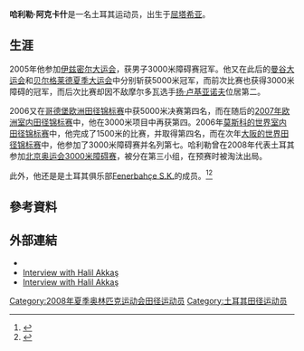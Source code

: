 {{Infobox sportsperson
| name                      = Halil Akkas
| image                     = Osaka07 D4A 3000mSC final participants 3.jpg
| alt                       = 
| real_name                 = 
| native_name               = 
| native_name_lang          = 
| romanizedname             = 
| english_name              = 
| birth_name                = 
| nationality               = 
| national_team             = 
| ethnicity                 = 
| hometown                  = 
| citizenship               = 
| birth_date                = {{Birth date and age|year=1983|month=7|day=1}}
| birth_place               = 
| death_date                = 
| death_place               = 
| resting_place             = 
| resting_place_coordinates = 
| monuments                 = 
| residence                 = 
| education                 = 
| alma_mater                = 
| occupation                = 
| years_active              = 2002 -
| agent                     = 
| height                    = {{height|m=1.74}}
| weight                    = {{weight|kg=60}}
| spouse                    = 
| website                   = 
| country                   = 
| sport                     = 田徑
| position                  = 
| shoots                    = 
| catches                   = 
| disability                = 
| disability_class          = 
| weight_class              = 
| weight_class_type         = 
| rank                      = 
| event                     = 中長跑、長跑
| collegeteam               = 
| league                    = 
| league_type               = 
| club                      = 
| team                      = 
| turnedpro                 = 
| former_partner            = 
| coach                     = 
| retired                   = 
| coaching                  = 
| worlds                    = 
{{ubl
|'''2002年IAAF世界越野錦標賽（U20 Race）'''：第43名
|'''2002年世界青年田徑錦標賽'''：3000公尺障礙第6名
|'''2003年夏季世界大學運動會'''：3000公尺障礙（91.4公分）第9名
|'''2004年IAAF世界越野錦標賽（Short Race）'''：第106名
|'''2005年夏季世界大學運動會'''：3000公尺障礙（91.4公分）第1名
|'''2006年世界室內田徑錦標賽'''：1500公尺第4名
|'''2006年世界室內田徑錦標賽'''：3000公尺第12名
|'''2007年夏季世界大學運動會'''：5000公尺第1名
|'''2007年夏季世界大學運動會'''：3000公尺障礙（91.4公分）第1名
|'''2007年世界田徑錦標賽'''：3000公尺障礙（91.4公分）第6名
|'''2009年夏季世界大學運動會'''：3000公尺障礙（91.4公分）第2名
|'''2009年夏季世界大學運動會'''：5000公尺第1名
|'''2011年夏季世界大學運動會'''：3000公尺障礙（91.4公分）第2名
}}
| regionals                 = 
{{ubl
|'''2001年巴爾幹青年田徑錦標賽'''：3000公尺障礙第一名
|'''2002年巴爾幹田徑錦標賽'''：3000公尺障礙（91.4公分）第二名
|'''2002年巴爾幹青年田徑錦標賽'''：1500公尺第二名
|'''2002年巴爾幹青年田徑錦標賽'''：3000公尺障礙第一名
|'''2003年歐洲U23田徑錦標賽'''：3000公尺障礙（91.4公分）第五名
|'''2005年地中海運動會'''：3000公尺障礙（91.4公分）第八名
|'''2005年歐洲U23田徑錦標賽'''：3000公尺障礙（91.4公分）第二名
|'''2009年地中海運動會'''：3000公尺障礙（91.4公分）第三名
|'''2011年歐洲室內田徑錦標賽'''：3000公尺第三名
|'''2013年歐洲田徑Team錦標賽（Super League）'''：3000公尺第二名
|'''2013年地中海運動會'''：10000公尺第七名
}}
| nationals                 = 
{{ubl
|'''2006年Globen大獎賽'''：5000公尺第3名
|'''2006年VanDamme紀念賽'''：5000公尺第12名
}}
| olympics                  = 
| paralympics               = 
| commonwealth              = 
| highestranking            = 
| pb                        = 
{{ubl
|'''800公尺'''：1分53.90秒 （2003年）
|'''1500公尺'''：3分39.48秒 （2007年）
|'''1英里'''：3分59.76秒 （2008年）
|'''2000公尺'''：5分01.29秒 （2007年）
|'''3000公尺'''：7分45.74秒 （2007年）
|'''5000公尺'''：13分28.39秒 （2006年）
|'''10000公尺'''：28分31.82秒 （2013年）
|'''2000公尺障礙'''：5分45.55秒 （2002年）
|'''3000公尺障礙（91.4公分）'''：8分18.43秒 （2007年）
}}
| medaltemplates            = 
{{MedalCountry|{{TUR}}}}
{{MedalSport|男子田徑}}
{{MedalCompetition|巴爾幹青年田徑錦標賽}}
{{MedalGold|2001年土耳其安卡拉|3000公尺障礙}}
{{MedalSilver|2002年土耳其伊斯坦堡|1500公尺}}
{{MedalGold|2002年土耳其伊斯坦堡|3000公尺障礙}}
{{MedalCompetition|巴爾幹田徑錦標賽}}
{{MedalSilver|2002年羅馬尼亞Bucharest|3000公尺障礙（91.4公分）}}
{{MedalCompetition|歐洲U23田徑錦標賽}}
{{MedalSilver|2005年德國Erfurt|3000公尺障礙（91.4公分）}}
{{MedalCompetition|夏季世界大學運動會}}
{{MedalGold|2005年土耳其伊茲密爾|3000公尺障礙（91.4公分）}}
{{MedalGold|2007年泰國曼谷|5000公尺}}
{{MedalGold|2007年泰國曼谷|3000公尺障礙（91.4公分）}}
{{MedalSilver|2009年塞爾維亞貝爾格勒|3000公尺障礙（91.4公分）}}
{{MedalGold|2009年塞爾維亞貝爾格勒|5000公尺}}
{{MedalSilver|2011年中國廣東省深圳市龍崗區|3000公尺障礙（91.4公分）}}
{{MedalCompetition|Globen大獎賽}}
{{MedalBronze|2006年瑞典斯德哥爾摩|5000公尺}}
{{MedalCompetition|地中海運動會}}
{{MedalBronze|2009年義大利佩斯卡拉|3000公尺障礙（91.4公分）}}
{{MedalCompetition|歐洲室內田徑錦標賽}}
{{MedalBronze|2011年法國巴黎|3000公尺}}
{{MedalCompetition|歐洲田徑Team錦標賽（Super League）}}
{{MedalSilver|2013年英國英格蘭蓋茨黑德|3000公尺}}
| show-medals               = 
| updated                   = 2018年10月17日
}}
{{世大運獎牌記錄
|項目=田徑
|a1=2005
|b1=1
|c1=3000公尺障礙（91.4公分）
|a2=2007
|b2=1
|c2=5000公尺
|a3=2007
|b3=1
|c3=3000公尺障礙（91.4公分）
|a4=2009
|b4=2
|c4=3000公尺障礙（91.4公分）
|a5=2009
|b5=1
|c5=5000公尺
|a6=2011
|b6=2
|c6=3000公尺障礙（91.4公分）
}}
'''哈利勒·阿克卡什'''{{BD|1983年|7月1日||}}是一名土耳其运动员，出生于[[屈塔希亚|屈塔希亚]]。

==生涯==
2005年他参加[[2005年世界大学生夏季运动会|伊兹密尔大运会]]，获男子3000米障碍赛冠军。他又在此后的[[2007年世界大学生夏季运动会|曼谷大运会]]和[[2009年世界大学生运动会|贝尔格莱德夏季大运会]]中分别斩获5000米冠军，而前次比赛也获得3000米障碍的冠军，而后次比赛却因不敌摩尔多瓦选手[[扬·卢基亚诺夫|扬·卢基亚诺夫]]位居第二。

2006又在[[2006年欧洲田径锦标赛|哥德堡欧洲田径锦标赛]]中获5000米决赛第四名，而在随后的[[2007年欧洲室内田径锦标赛|2007年欧洲室内田径锦标赛]]中，他在3000米项目中再获第四。2006年[[2006年世界室内田径锦标赛|莫斯科的世界室内田径锦标赛]]中，他完成了1500米的比赛，并取得第四名，而在次年[[2007年世界田径锦标赛|大阪的世界田径锦标赛]]中，他参加了3000米障碍赛并名列第七。哈利勒曾在2008年代表土耳其参加[[2008年夏季奥林匹克运动会|北京奥运会]][[2008年夏季奥林匹克运动会田径比赛－男子3000米障碍|3000米障碍赛]]，被分在第三小组，在预赛时被淘汰出局。

此外，他还是是土耳其俱乐部[[Fenerbahçe_Athletics|Fenerbahçe S.K.]]的成员。<ref>{{Cite web |url=http://www.milliyet.com.tr/Spor/HaberDetay.aspx?aType=HaberDetay&KategoriID=6&ArticleID=1133812&Date=31.08.2009&b=Pistte%20Fener%20alayi&ver=62 |title=Fenerbahçe won the Turkish Championship |accessdate=2011-08-28 |archive-date=2016-03-04 |archive-url=https://web.archive.org/web/20160304195253/http://www.milliyet.com.tr/Spor/HaberDetay.aspx?aType=HaberDetay&KategoriID=6&ArticleID=1133812&Date=31.08.2009&b=Pistte%20Fener%20alayi&ver=62 |dead-url=no }}</ref><ref>{{Cite web |url=http://www.fenerbahce.org/fb2008/detay.asp?ContentID=16821 |title=The Champion, Fenerbahçe |accessdate=2011-08-28 |archive-date=2012-09-25 |archive-url=https://web.archive.org/web/20120925223711/http://www.fenerbahce.org/fb2008/detay.asp?ContentID=16821 |dead-url=no }}</ref>

== 參考資料 ==
{{Reflist}}

== 外部連結 ==
*{{IAAF name|186780}}
*[https://web.archive.org/web/20070825202031/http://www.abdilceylan.com/roportaj/roportajdetay.asp?id_no=1 Interview with Halil Akkaş]
*[https://web.archive.org/web/20090627195542/http://www.sporstudyosu.com/halil-akkas-roportaji/ Interview with Halil Akkaş]

[[Category:2008年夏季奥林匹克运动会田径运动员|Category:2008年夏季奥林匹克运动会田径运动员]]
[[Category:土耳其田径运动员|Category:土耳其田径运动员]]
